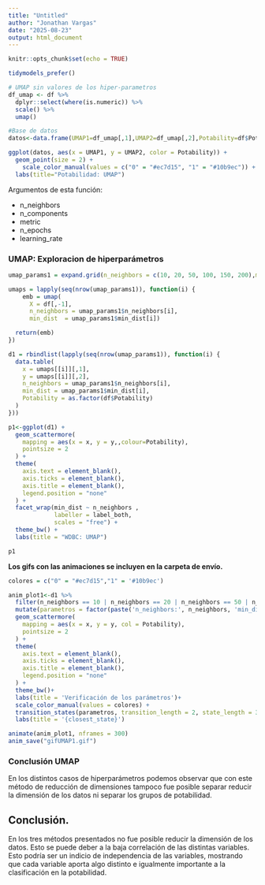 ---
title: "Untitled"
author: "Jonathan Vargas"
date: "2025-08-23"
output: html_document
---

```{r setup, include=FALSE}
knitr::opts_chunk$set(echo = TRUE)
```

```{r, message=FALSE, warning=FALSE, include=FALSE}
tidymodels_prefer()
```


```{r, message=FALSE, warning=FALSE, results = "hide"}
# UMAP sin valores de los hiper-parametros
df_umap <- df %>%
  dplyr::select(where(is.numeric)) %>%
  scale() %>%
  umap()
```

```{r, message=FALSE, warning=FALSE, echo = FALSE}
#Base de datos
datos<-data.frame(UMAP1=df_umap[,1],UMAP2=df_umap[,2],Potability=df$Potability)

ggplot(datos, aes(x = UMAP1, y = UMAP2, color = Potability)) +
  geom_point(size = 2) +
    scale_color_manual(values = c("0" = "#ec7d15", "1" = "#10b9ec")) +
  labs(title="Potabilidad: UMAP")
```

Argumentos de esta función:

* n_neighbors
* n_components
* metric
* n_epochs
* learning_rate

### UMAP: Exploracion de hiperparámetros

```{r, message=FALSE, warning=FALSE, results = "hide"}
umap_params1 = expand.grid(n_neighbors = c(10, 20, 50, 100, 150, 200),min_dist = c(0.5, 0.75, 1.1))

umaps = lapply(seq(nrow(umap_params1)), function(i) {
    emb = umap(
      X = df[,-1],
      n_neighbors = umap_params1$n_neighbors[i],
      min_dist  = umap_params1$min_dist[i])

  return(emb)
})
```

```{r, message=FALSE, warning=FALSE, include=FALSE}
d1 = rbindlist(lapply(seq(nrow(umap_params1)), function(i) {
  data.table(
    x = umaps[[i]][,1],
    y = umaps[[i]][,2],
    n_neighbors = umap_params1$n_neighbors[i],
    min_dist = umap_params1$min_dist[i],
    Potability = as.factor(df$Potability)
  )
}))
```


```{r, message=FALSE, warning=FALSE, echo=FALSE}
p1<-ggplot(d1) +
  geom_scattermore(
    mapping = aes(x = x, y = y,,colour=Potability),
    pointsize = 2
  ) +
  theme(
    axis.text = element_blank(),
    axis.ticks = element_blank(),
    axis.title = element_blank(),
    legend.position = "none"
  ) +
  facet_wrap(min_dist ~ n_neighbors ,
             labeller = label_both,
             scales = "free") +
  theme_bw() +
  labs(title = "WDBC: UMAP")

p1
```

**Los gifs con las animaciones se incluyen en la carpeta de envío.**

```{r, message=FALSE, warning=FALSE, include=FALSE}
colores = c("0" = "#ec7d15","1" = '#10b9ec')

anim_plot1<-d1 %>% 
  filter(n_neighbors == 10 | n_neighbors == 20 | n_neighbors == 50 | n_neighbors == 100 | n_neighbors == 150 | n_neighbors == 200) %>% 
  mutate(parametros = factor(paste('n_neighbors:', n_neighbors, 'min_dist:', min_dist))) %>% ggplot() +
  geom_scattermore(
    mapping = aes(x = x, y = y, col = Potability),
    pointsize = 2
  ) +
  theme(
    axis.text = element_blank(),
    axis.ticks = element_blank(),
    axis.title = element_blank(),
    legend.position = "none"
  ) +
  theme_bw()+
  labs(title = 'Verificación de los parámetros')+
  scale_color_manual(values = colores) + 
  transition_states(parametros, transition_length = 2, state_length = 3) +
  labs(title = '{closest_state}')

animate(anim_plot1, nframes = 300)
anim_save("gifUMAP1.gif")
```


### Conclusión UMAP

En los distintos casos de hiperparámetros podemos observar que con este método de reducción de dimensiones tampoco fue posible separar reducir la dimensión de los datos ni separar los grupos de potabilidad.

## Conclusión.

En los tres métodos presentados no fue posible reducir la dimensión de los datos. Esto se puede deber a la baja correlación de las distintas variables. Esto podría ser un indicio de independencia de las variables, mostrando que cada variable aporta algo distinto e igualmente importante a la clasificación en la potabilidad.